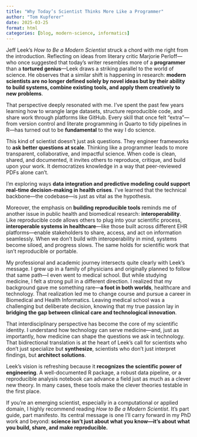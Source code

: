 ```yaml
---
title: "Why Today’s Scientist Thinks More Like a Programmer"
author: "Tom Kupferer"
date: 2025-03-25
format: html
categories: [blog, modern-science, informatics]
---
```


Jeff Leek’s *How to Be a Modern Scientist* struck a chord with me right from the introduction. Reflecting on ideas from literary critic Marjorie Perloff—who once suggested that today's writer resembles more of a **programmer** than a **tortured genius**—Leek draws a striking parallel to the world of science. He observes that a similar shift is happening in research: **modern scientists are no longer defined solely by novel ideas but by their ability to build systems, combine existing tools, and apply them creatively to new problems**.

That perspective deeply resonated with me. I’ve spent the past few years learning how to wrangle large datasets, structure reproducible code, and share work through platforms like GitHub. Every skill that once felt “extra”—from version control and literate programming in Quarto to tidy pipelines in R—has turned out to be **fundamental** to the way I do science.

This kind of scientist doesn’t just ask questions. They engineer frameworks to **ask better questions at scale**. Thinking like a programmer leads to more transparent, collaborative, and impactful science. When code is clean, shared, and documented, it invites others to reproduce, critique, and build upon your work. It democratizes knowledge in a way that peer-reviewed PDFs alone can’t.

I’m exploring ways **data integration and predictive modeling could support real-time decision-making in health crises**. I’ve learned that the technical backbone—the codebase—is just as vital as the hypothesis.

Moreover, the emphasis on **building reproducible tools** reminds me of another issue in public health and biomedical research: **interoperability**. Like reproducible code allows others to plug into your scientific process, **interoperable systems in healthcare**—like those built across different EHR platforms—enable stakeholders to share, access, and act on information seamlessly. When we don’t build with interoperability in mind, systems become siloed, and progress slows. The same holds for scientific work that isn’t reproducible or portable.

My professional and academic journey intersects quite clearly with Leek’s message. I grew up in a family of physicians and originally planned to follow that same path—I even went to medical school. But while studying medicine, I felt a strong pull in a different direction. I realized that my background gave me something rare—**a foot in both worlds**, healthcare and technology. That realization led me to change course and pursue a career in Biomedical and Health Informatics. Leaving medical school was a challenging but deliberate decision, knowing that my true passion lay in **bridging the gap between clinical care and technological innovation**.

That interdisciplinary perspective has become the core of my scientific identity. I understand how technology can serve medicine—and, just as importantly, how medicine can shape the questions we ask in technology. That bidirectional translation is at the heart of Leek’s call for scientists who don’t just specialize but **synthesize**, scientists who don’t just interpret findings, but **architect solutions**.

Leek’s vision is refreshing because it **recognizes the scientific power of engineering**. A well-documented R package, a robust data pipeline, or a reproducible analysis notebook can advance a field just as much as a clever new theory. In many cases, these tools make the clever theories testable in the first place.

If you’re an emerging scientist, especially in a computational or applied domain, I highly recommend reading *How to Be a Modern Scientist*. It’s part guide, part manifesto. Its central message is one I’ll carry forward in my PhD work and beyond: **science isn’t just about what you know—it’s about what you build, share, and make reproducible.**
